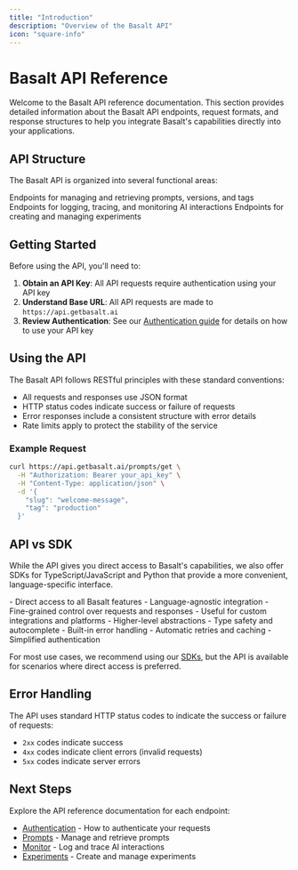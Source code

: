 ```yaml
---
title: "Introduction"
description: "Overview of the Basalt API"
icon: "square-info"
---
```


# Basalt API Reference

Welcome to the Basalt API reference documentation. This section provides detailed information about the Basalt API endpoints, request formats, and response structures to help you integrate Basalt's capabilities directly into your applications.

## API Structure

The Basalt API is organized into several functional areas:

<CardGroup cols={3}>
  <Card title="Prompts" icon="file-lines" href="/api-reference/prompts/get">
    Endpoints for managing and retrieving prompts, versions, and tags
  </Card>
  <Card title="Monitor" icon="chart-line" href="/api-reference/monitor/log">
    Endpoints for logging, tracing, and monitoring AI interactions
  </Card>
  <Card title="Experiments" icon="flask" href="/api-reference/experiments/create">
    Endpoints for creating and managing experiments
  </Card>
</CardGroup>

## Getting Started

Before using the API, you'll need to:

1. **Obtain an API Key**: All API requests require authentication using your API key
2. **Understand Base URL**: All API requests are made to `https://api.getbasalt.ai`
3. **Review Authentication**: See our [Authentication guide](/api-reference/authentication) for details on how to use your API key

## Using the API

The Basalt API follows RESTful principles with these standard conventions:

- All requests and responses use JSON format
- HTTP status codes indicate success or failure of requests
- Error responses include a consistent structure with error details
- Rate limits apply to protect the stability of the service

### Example Request

```bash
curl https://api.getbasalt.ai/prompts/get \
  -H "Authorization: Bearer your_api_key" \
  -H "Content-Type: application/json" \
  -d '{
    "slug": "welcome-message",
    "tag": "production"
  }'
```

## API vs SDK

While the API gives you direct access to Basalt's capabilities, we also offer SDKs for TypeScript/JavaScript and Python that provide a more convenient, language-specific interface.

<CardGroup cols={2}>
  <Card title="API Benefits" icon="terminal">
    - Direct access to all Basalt features
    - Language-agnostic integration
    - Fine-grained control over requests and responses
    - Useful for custom integrations and platforms
  </Card>
  <Card title="SDK Benefits" icon="code">
    - Higher-level abstractions
    - Type safety and autocomplete
    - Built-in error handling
    - Automatic retries and caching
    - Simplified authentication
  </Card>
</CardGroup>

For most use cases, we recommend using our [SDKs](/sdk-overview), but the API is available for scenarios where direct access is preferred.

## Error Handling

The API uses standard HTTP status codes to indicate the success or failure of requests:

- `2xx` codes indicate success
- `4xx` codes indicate client errors (invalid requests)
- `5xx` codes indicate server errors

## Next Steps

Explore the API reference documentation for each endpoint:

- [Authentication](/api-reference/authentication) - How to authenticate your requests
- [Prompts](/api-reference/prompts/get) - Manage and retrieve prompts
- [Monitor](/api-reference/monitor/log) - Log and trace AI interactions
- [Experiments](/api-reference/experiments/create) - Create and manage experiments